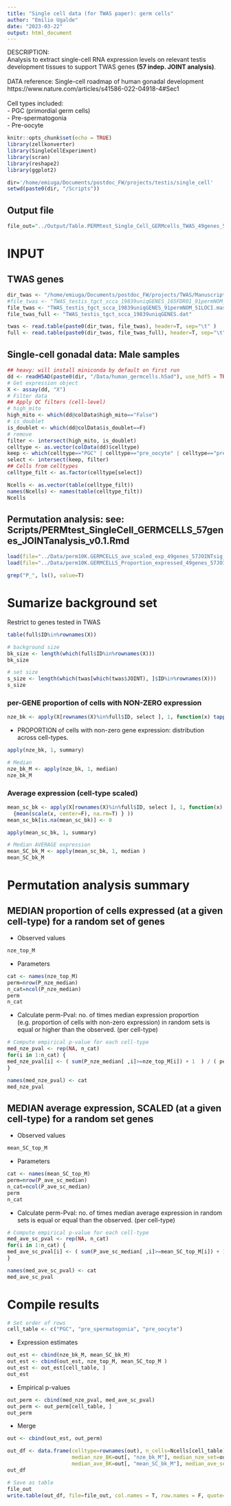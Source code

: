 ```yaml
---
title: "Single cell data (for TWAS paper): germ cells"
author: "Emilio Ugalde"
date: "2023-03-22"
output: html_document
---
```


DESCRIPTION: \
Analysis to extract single-cell RNA expression levels on relevant testis development tissues to support TWAS genes **(57 indep. JOINT analysis)**. \
\
DATA reference: Single-cell roadmap of human gonadal development \
https://www.nature.com/articles/s41586-022-04918-4#Sec1 \
\
Cell types included: \
- PGC (primordial germ cells) \
- Pre-spermatogonia \
- Pre-oocyte \


```r
knitr::opts_chunk$set(echo = TRUE)
library(zellkonverter)
library(SingleCellExperiment)
library(scran)
library(reshape2)
library(ggplot2)
```

```r
dir='/home/emiuga/Documents/postdoc_FW/projects/testis/single_cell'
setwd(paste0(dir, "/Scripts"))
```

## Output file
```r
file_out="../Output/Table.PERMtest_Single_Cell_GERMcells_TWAS_49genes_57JOINTsig_v1.0.txt"
```

# INPUT

## TWAS genes
```r
dir_twas <- "/home/emiuga/Documents/postdoc_FW/projects/TWAS/Manuscript/Draft/Results_20230203/"
#file_twas <- "TWAS_testis_tgct_scca_19839uniqGENES_165FDR01_91permNOM_51LOCI.master_ANNOT.dat"
file_twas <- "TWAS_testis_tgct_scca_19839uniqGENES_91permNOM_51LOCI.master_ANNOT.dat"
file_twas_full <- "TWAS_testis_tgct_scca_19839uniqGENES.dat"
```
```r
twas <- read.table(paste0(dir_twas, file_twas), header=T, sep="\t" )
full <- read.table(paste0(dir_twas, file_twas_full), header=T, sep="\t" )
```

## Single-cell gonadal data: Male samples
```r
## heavy: will install miniconda by default on first run
dd <- readH5AD(paste0(dir, "/Data/human_germcells.h5ad"), use_hdf5 = TRUE) 
# Get expression object
X <- assay(dd, "X")
# Filter data
## Apply QC filters (cell-level)
# high_mito 
high_mito <- which(dd@colData$high_mito=="False")
# is_doublet
is_doublet <- which(dd@colData$is_doublet==F)
# remove
filter <- intersect(high_mito, is_doublet)
celltype <- as.vector(colData(dd)$celltype)
keep <- which(celltype=="PGC" | celltype=="pre_oocyte" | celltype=="pre_spermatogonia" )
select <- intersect(keep, filter)
## Cells from celltypes
celltype_filt <- as.factor(celltype[select])
```

```r
Ncells <- as.vector(table(celltype_filt))
names(Ncells) <- names(table(celltype_filt))
Ncells
```

## Permutation analysis: see: Scripts/PERMtest_SingleCell_GERMCELLS_57genes_JOINTanalysis_v0.1.Rmd \
```r
load(file="../Data/perm10K.GERMCELLS_ave_scaled_exp_49genes_57JOINTsig_v0.1.Rdat")
load(file="../Data/perm10K.GERMCELLS_Proportion_expressed_49genes_57JOINTsig_v1.0.Rdat")
```

```r
grep("P_", ls(), value=T)
```


\newpage
# Sumarize background set

Restrict to genes tested in TWAS 
```r
table(full$ID%in%rownames(X))
```
```r
# background size
bk_size <- length(which(full$ID%in%rownames(X)))
bk_size
```
```r
# set size
s_size <- length(which(twas[which(twas$JOINT), ]$ID%in%rownames(X)))
s_size
```


### per-GENE proportion of cells with NON-ZERO expression
```r
nze_bk <- apply(X[rownames(X)%in%full$ID, select ], 1, function(x) tapply(x, celltype_filt, function(x) {length(x[x>0])/length(x)*100 } ))
```

- PROPORTION of cells with non-zero gene expression: distribution across cell-types.
```r
apply(nze_bk, 1, summary)
```
```r
# Median
nze_bk_M <- apply(nze_bk, 1, median)
nze_bk_M
```
### Average expression (cell-type scaled)
```r
mean_sc_bk <- apply(X[rownames(X)%in%full$ID, select ], 1, function(x) tapply(x, celltype_filt, function(x) 
  {mean(scale(x, center=F), na.rm=T) } ))
mean_sc_bk[is.na(mean_sc_bk)] <- 0
```
```r
apply(mean_sc_bk, 1, summary)
```
```r
# Median AVERAGE expression
mean_SC_bk_M <- apply(mean_sc_bk, 1, median ) 
mean_SC_bk_M
```

\newpage
# Permutation analysis summary


## MEDIAN proportion of cells expressed (at a given cell-type) for a random set of  genes

- Observed values
```r
nze_top_M
```

- Parameters
```r
cat <- names(nze_top_M)
perm=nrow(P_nze_median)
n_cat=ncol(P_nze_median)
perm
n_cat
```

- Calculate perm-Pval: no. of times median expression proportion (e.g. proportion of cells with non-zero expression) in random sets is equal or higher than the observed. (per cell-type)
```r
# Compute empirical p-value for each cell-type
med_nze_pval <- rep(NA, n_cat)
for(i in 1:n_cat) {
med_nze_pval[i] <- ( sum(P_nze_median[ ,i]>=nze_top_M[i]) + 1  ) / ( perm+1 )
}
```
```r
names(med_nze_pval) <- cat
med_nze_pval
```


## MEDIAN average expression, SCALED (at a given cell-type) for a random set genes

- Observed values
```r
mean_SC_top_M
```

- Parameters
```r
cat <- names(mean_SC_top_M)
perm=nrow(P_ave_sc_median)
n_cat=ncol(P_ave_sc_median)
perm
n_cat
```

- Calculate perm-Pval: no. of times median average expression in random sets is equal or equal than the observed. (per cell-type)

```r
# Compute empirical p-value for each cell-type
med_ave_sc_pval <- rep(NA, n_cat)
for(i in 1:n_cat) {
med_ave_sc_pval[i] <- ( sum(P_ave_sc_median[ ,i]>=mean_SC_top_M[i]) + 1  ) / ( perm+1 )
}
```
```r
names(med_ave_sc_pval) <- cat
med_ave_sc_pval
```
\newpgae
# Compile results

```r
# Set order of rows
cell_table <- c("PGC", "pre_spermatogonia", "pre_oocyte")
```

- Expression estimates 
```r
out_est <- cbind(nze_bk_M, mean_SC_bk_M)
out_est <- cbind(out_est, nze_top_M, mean_SC_top_M )
out_est <- out_est[cell_table, ]
out_est
```
- Empirical p-values
```r
out_perm <- cbind(med_nze_pval, med_ave_sc_pval)
out_perm <- out_perm[cell_table, ]
out_perm
```

- Merge
```r
out <- cbind(out_est, out_perm)

out_df <- data.frame(celltype=rownames(out), n_cells=Ncells[cell_table], Ngenes_BK=bk_size, Ngenes_set=s_size, 
                     median_nze_BK=out[, "nze_bk_M"], median_nze_set=out[, "nze_top_M"], median_nze.P=out[, "med_nze_pval"],
                     median_ave_BK=out[, "mean_SC_bk_M"], median_ave_set=out[, "mean_SC_top_M"], median_ave.P=out[, "med_ave_sc_pval"])
out_df
```

```r
# Save as table
file_out
write.table(out_df, file=file_out, col.names = T, row.names = F, quote=F, sep="\t" )
```
































